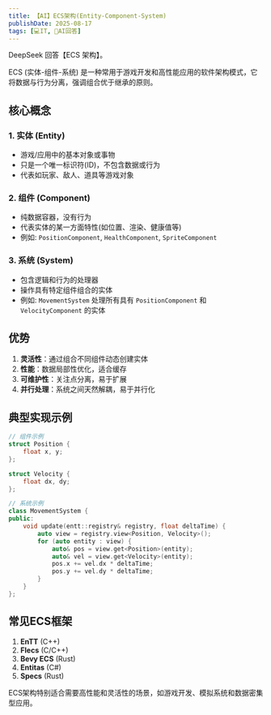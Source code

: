 ```yaml
---
title: 【AI】ECS架构(Entity-Component-System)
publishDate: 2025-08-17
tags: [💻IT, 🤖AI回答]
---
```



<Aside type="caution" title="🤖AI警告">DeepSeek 回答【ECS 架构】。</Aside>

ECS (实体-组件-系统) 是一种常用于游戏开发和高性能应用的软件架构模式，它将数据与行为分离，强调组合优于继承的原则。

## 核心概念

### 1. 实体 (Entity)
- 游戏/应用中的基本对象或事物
- 只是一个唯一标识符(ID)，不包含数据或行为
- 代表如玩家、敌人、道具等游戏对象

### 2. 组件 (Component)
- 纯数据容器，没有行为
- 代表实体的某一方面特性(如位置、渲染、健康值等)
- 例如: `PositionComponent`, `HealthComponent`, `SpriteComponent`

### 3. 系统 (System)
- 包含逻辑和行为的处理器
- 操作具有特定组件组合的实体
- 例如: `MovementSystem` 处理所有具有 `PositionComponent` 和 `VelocityComponent` 的实体

## 优势

1. **灵活性**：通过组合不同组件动态创建实体
2. **性能**：数据局部性优化，适合缓存
3. **可维护性**：关注点分离，易于扩展
4. **并行处理**：系统之间天然解耦，易于并行化

## 典型实现示例

```cpp
// 组件示例
struct Position {
    float x, y;
};

struct Velocity {
    float dx, dy;
};

// 系统示例
class MovementSystem {
public:
    void update(entt::registry& registry, float deltaTime) {
        auto view = registry.view<Position, Velocity>();
        for (auto entity : view) {
            auto& pos = view.get<Position>(entity);
            auto& vel = view.get<Velocity>(entity);
            pos.x += vel.dx * deltaTime;
            pos.y += vel.dy * deltaTime;
        }
    }
};
```

## 常见ECS框架

1. **EnTT** (C++)
2. **Flecs** (C/C++)
3. **Bevy ECS** (Rust)
4. **Entitas** (C#)
5. **Specs** (Rust)

ECS架构特别适合需要高性能和灵活性的场景，如游戏开发、模拟系统和数据密集型应用。
